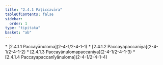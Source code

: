 ```yaml
---
title: "2.4.1 Paṭiccavāra"
tableOfContents: false
sidebar:
  order: 1
type: "tipitaka"
basket: "ab"
---
```



<DynamicBreadcrumb />



<TableOfContents>
* [2.4.1.1 Paccayānuloma](2-4-1/2-4-1-1)
* [2.4.1.2 Paccayapaccanīya](2-4-1/2-4-1-2)
* [2.4.1.3 Paccayānulomapaccanīya](2-4-1/2-4-1-3)
* [2.4.1.4 Paccayapaccanīyānuloma](2-4-1/2-4-1-4)
</TableOfContents>